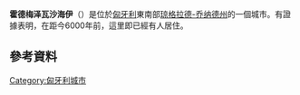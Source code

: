 {{expand english|time=2021-01-01}}
{{NoteTA
|T=zh-cn:霍德梅泽瓦沙海伊;zh-hk:霍德梅澤瓦沙海伊;zh-tw:荷麥索瓦薩黑伊;
|1=zh-cn:霍德梅泽瓦沙海伊;zh-hk:霍德梅澤瓦沙海伊;zh-tw:荷麥索瓦薩黑伊;
}}
{{Infobox settlement
|name = 霍德梅泽瓦沙海伊
|type = 城市
|native_name = Hódmezővásárhely
|native_name_lang = hu
|image_flag= Flag of Hódmezővásárhely.svg
|flag_size = 125px
|image_shield= HUN Hódmezővásárhely Címer.svg
|shield_size = 60px
|pushpin_map=Hungary 
|subdivision_type = [[国家|国家]]
|subdivision_name = [[匈牙利|匈牙利]]
|leader_title = 
|leader_name =
|area_total_km2 = 483.22
|population_total = 44009 {{decrease}}
|population_footnotes =<ref>[http://www.ksh.hu/apps/hntr.telepules?p_lang=EN&p_id=08314 Hódmezővásárhely, KSH]</ref>
|population_as_of = 2017
|population_density_km2 = 97.87
|timezone = +1
|website = {{URL|https://hodmezovasarhely.hu/}}
}}
'''霍德梅泽瓦沙海伊'''（{{lang-hu|Hódmezővásárhely}}）是位於[[匈牙利|匈牙利]]東南部[[琼格拉德-乔纳德州|琼格拉德-乔纳德州]]的一個城市。有證據表明，在距今6000年前，這里即已經有人居住。

==參考資料==
{{refs}}

{{coord|display=title}}
{{匈牙利州份}}
{{瓊格拉德州}}
{{normdaten}}

[[Category:匈牙利城市|Category:匈牙利城市]]
